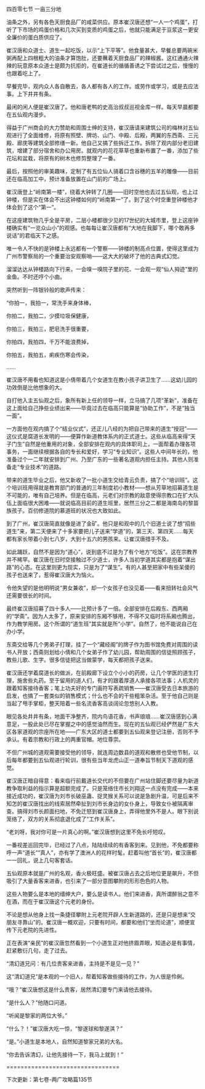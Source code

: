 

四百零七节 一亩三分地

油条之外，另有各色天厨食品厂的咸菜供应。原本崔汉唐还想“一人一个鸡蛋”，打听了下市场的鸡蛋价格和几次买到变质的鸡蛋之后，他就只能满足于豆浆这一更安全廉价的蛋白质供应了。

崔汉唐和众道士、道生一起吃饭，以示“上下平等”。他食量甚大，早餐总要两碗米粥再配上四根粗大的油条才算饱肚，还要蘸着天厨食品厂的辣椒酱。这红通通火辣辣的玩意原本众道士是颇为抗拒的，在崔道长的循循善诱之下尝试过之后，慢慢的也跟着吃上了。

早餐完毕，观内众人各自散去，各人都有各人的工作。或劳作或学习，或是去应法事。上下井井有条。

最闲的闲人便是崔汉唐了。他和唐老鸭的史高治叔叔巡视金库一样。每天早晨都要在五仙观内漫步。

得益于广州商会的大力赞助和周围士绅的支持，崔汉唐请来建筑公司的梅林对五仙观进行了全面维修，将原有照壁、牌坊、山门、中殿、后殿，两翼的东西斋、三元殿、廊庑等建筑全部修缮一新。他自己又搞了些拆迁工作。拆除了观内部分老旧建筑，增建了部分宿舍和办公用房。就观内的花花草草也重新布置了一番，添加了些花坛和盆栽，将原有的树木也修剪整理了一番。

最后，按照他的审美趣味，定制了有五位仙人骑着口含谷穗的五羊的雕像――目前还在临高加工中，预计准备放置在山门前的广场上。

崔汉唐登上“岭南第一楼”，绕着大钟转了几圈――旧时空他也去过五仙观，也上过钟楼，但是实在体会不出这钟楼如何的“岭南第一”了。到了这个时空重登钟楼他才体会到了这个“第一”。

在这座建筑物几乎全是平房，二层小楼都很少见的17世纪的大城市里，登上这座钟楼确实有“一览众山小”的观感。也每每让崔汉唐都有“大地在我脚下，哪个敢再多说话”的君临天下之感。

唯一令人不快的是钟楼上永远都有一个警察――钟楼的制高点位置，使得这里成为广州市警察局的一个重要治安观察哨――这大大的破坏了他的古典式幻觉。

溜溜达达从钟楼路向下行来，一会嗅一嗅院子里的花、一会观一观“仙人拇迹”里的金鱼。不时还哼个小曲。

突然听到一阵银铃般的歌声传来：

“你拍一，我拍一，常洗手来身体棒，

你拍二，我拍二，少摸垃圾保健康，

你拍三，我拍三，肥皂洗手很重要，

你拍四，我拍四，千万不能浪费掉，

你拍五，我拍五，痢疾伤寒会传染，

……

崔汉唐不用看也知道这是小倩带着几个女道生在教小孩子讲卫生了……这幼儿园的功效倒是比他想象的大。

自打他入主五仙观之后，象所有新上任的领导一样，立马搞了几项“革新”，准备在这上面给自己挣些业绩出来――毕竟过去在临高只能算是“协助工作”，不是“独当一面”。

一方面他在观内搞了个“结业仪式”，还正儿八经的为把自己带来的道生“授冠”――这仪式是腐道长发明的――便算作新道教体系内的正式道士。这些从临高来得“天子门生”自然是他重用的对象，全部安排在观内的具体职司上，一面帮着办理各项事务，一面继续根据各自的专长和爱好，学习“专业知识”。这些人中间年长的，他准备过个一二年就安排到广州、乃至广东的一些著名道观内担任主持。其他人则准备走“专业技术”的道路。

带来的道生毕业之后，他又新收了一批小道生交给青云负责，搞了个“培训班”。这个培训班用得就是教育部门的普通的三年制度初小教材――想从芳草地招募道生是不可能的，唯有自己培养。但是在临高，元老们对宗教的敌意使得宗教口在扩大队伍上面临很大困难――就说临高目前的道生班里，居然三分之二都是海南岛的黎苗族孩子。百仞修道院的慕道班的状况也大致如此。

到了广州，崔汉唐简直就像是进了金矿。他只是和观中的几个旧道士说了想“招些道生”来，第二天便来了十多家要把儿子送来“学道”的，第三天、第四天……每天都有家长带着小到七八岁，大到十五六的男孩来。让崔汉唐措手不及。

如此踊跃，自然不是因为“道心”，说到底不过是为了有个地方“吃饭”。这在宗教界并不稀罕。崔汉唐在旧时空接触过不少道士，许多人当初学道其实都是抱着“谋出路”的心态。在这里则更为现实，只是为了“谋生”。有的人甚至把家中有些呆傻的孩子也送来了，惹得崔汉唐大为恼火。

令他失望的是他明明说“男女兼收”，却一个女孩子也没见着――看来扭转社会风气还需要很长的时间。

最终崔汉唐招募了四十多人――比预计多了一倍。全部安排在后殿东、西两厢的“学斋”。因为人太多了，原来安排的东厢不够用，不得不又临时将系厢也腾出，作为教学用房。这个所谓的“道生班”其实就是所“小学”。自然了，他不能说自己在办小学。

东斋交给等几个男弟子打理，挂了一个“藏经阁”的牌子作为图书馆免费对周围的读书人开放；西斋则划给小倩和几个女弟子作了幼儿园，帮助周围的信徒照顾孩子，教些儿歌、生字。很多信徒把这当做蒙学，每天都把孩子送来。

崔汉唐还学着腐道长的做派，在前殿廊下设立个小小的药房，让几个学医的道生打理，施舍些丸药。至于留用的道人们，有才的跟着厚道人承接各项法事；人机灵的跟着知客接待香客；笔上功夫好的专门画符写表疏销售――崔汉唐受去日本旅游的启发，也搞了一套类似的销售模式；什么也不会的干些粗笨杂活。至于他自己则是当起了甩手掌柜，整天陪着一些名流香客高谈阔论忽悠别人入教。

眼见各处井井有条，地面干净整齐，院内鸟语花香，书声琅琅……崔汉唐感到心满意足，一股此处已尽在掌握之中的感觉油然而生。现在的五仙观已经俨然是广东大区各家道观的宗座所在地――广东大区的道士都要到五仙观来登记注册，否则不予承认。有着宗教和行政上的两重官帽。地位尊崇。

不但广州城的道观需要接受他的领导，就连周边数县的道观和散修也受他节制，以后每年都要到五仙观进行轮训，很有些当年龙虎山正一道奉旨节制天下道观的感觉。

崔汉唐正暗自得意：看来临行前戴道长交代的不但要在广州站住脚还要尽量为新道教争取利益的指示算是超额完成了。只是笼络住市长刘翔这一点没有完成――本来接近成功的，崔汉唐为刘市长破巫蛊、捉灵猴关系可以说是急剧升温，可是后来不知怎的崔汉唐找出的线索居然牵扯到刘市长身边的女仆身上，导致女仆被隔离审查。搞得刘市长颜面扫地，不免迁怒到崔汉唐身上，弄得他里外不是人。眼下别说笼络了，双方的关系彻底退化成了“工作关系”。

“老刘呀，我对你可是一片真心的啊。”崔汉唐想到这里不免长吁短叹。

一番视差巡回完毕，已经过了八点，陆陆续续的有香客到来。见到他，不免都要称呼一声“道长”“真人”，亦有学了澳洲人的花样时髦，赶着叫他“首长”的，崔汉唐都一一回礼，说上几句客套话。

五仙观原本就是广州的名观，香火极旺盛。被崔汉唐占去之后地位更是飙升，不但吸引了大量香客来进香，也引来了一部分意图攀附的形形色色的人物。

这些人物要么是本地的缙绅大户，要么是读书人。他们来进香，真所谓醉翁之意不在酒，而在于崔汉唐这个元老的身份。

不论是想从他身上找一条捷径攀附上元老院开辟人生新道路的，还是只是想来“交朋友寻靠山”的。崔汉唐一概欢迎，只要有时间，都要和他们“坐而论道”，顺便宣传下元老院的先进性。

正在表演“亲民”的崔汉唐忽然看到一个小道生正对他挤眉弄眼，知道必是有事情，赶紧敷衍几句，走了过去。

“清幻道兄问：有几位贵客来进香，主持是不是见一见？”

这“清幻道兄”是本观的一个旧人，帮着知客做些接待的工作，为人很是伶俐。

“哦？”崔汉唐想这是什么贵客，居然清幻要专门来请他去接待。

“是什么人？”他随口问道。

“听闻是黎家的两位大爷。”

“什么？！”崔汉唐大吃一惊，“黎遂球和黎遂淇？”

“是。”小道生是本地人，自然知道黎家兄弟的大名。

“你去告诉清幻，让他先接待一下，我马上就到！”

================================

下次更新：第七卷-两广攻略篇135节

